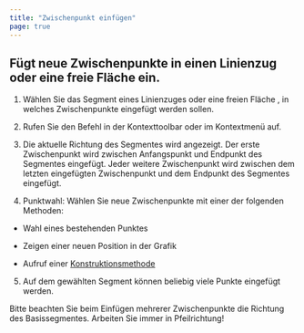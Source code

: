 ```yaml
---
title: "Zwischenpunkt einfügen"
page: true
---
```

## F&#252;gt neue Zwischenpunkte in einen Linienzug oder eine freie Fl&#228;che ein.

1. W&#228;hlen Sie das Segment eines Linienzuges oder eine freien Fl&#228;che , in welches Zwischenpunkte eingef&#252;gt werden sollen.

2. Rufen Sie den Befehl in der Kontexttoolbar oder im Kontextmen&#252; auf.

3. Die aktuelle Richtung des Segmentes wird angezeigt. Der erste Zwischenpunkt wird zwischen Anfangspunkt und Endpunkt des Segmentes eingef&#252;gt. Jeder weitere Zwischenpunkt wird zwischen dem letzten eingef&#252;gten Zwischenpunkt und dem Endpunkt des Segmentes eingef&#252;gt.

4. Punktwahl: W&#228;hlen Sie neue Zwischenpunkte mit einer der folgenden Methoden:

- Wahl eines bestehenden Punktes

- Zeigen einer neuen Position in der Grafik

- Aufruf einer 
[Konstruktionsmethode](../fachschaleeditieren/konstruktion)



5. Auf dem gew&#228;hlten Segment k&#246;nnen beliebig viele Punkte eingef&#252;gt werden. 




<Success>
Bitte beachten Sie beim Einf&#252;gen mehrerer Zwischenpunkte die Richtung des Basissegmentes. Arbeiten Sie immer in Pfeilrichtung!
</Success>


